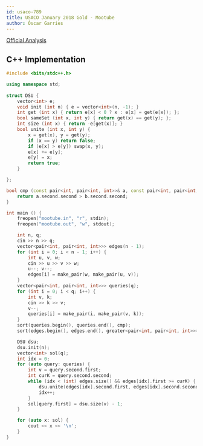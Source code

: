```yaml
---
id: usaco-789
title: USACO January 2018 Gold - Mootube
author: Óscar Garries
---
```


[Official Analysis](http://www.usaco.org/current/data/sol_mootube_gold_jan18.html)

<LanguageSection>
<CPPSection>

## C++ Implementation

```cpp
#include <bits/stdc++.h>

using namespace std;
	
struct DSU {
	vector<int> e;
	void init (int n) { e = vector<int>(n, -1); }
	int get (int x) { return e[x] < 0 ? x : e[x] = get(e[x]); };
	bool sameSet (int x, int y) { return get(x) == get(y); };
	int size (int x) { return -e[get(x)]; }
	bool unite (int x, int y) {
		x = get(x), y = get(y);
		if (x == y) return false;
		if (e[x] > e[y]) swap(x, y);
		e[x] += e[y];
		e[y] = x;
		return true;
	}

};

bool cmp (const pair<int, pair<int, int>>& a, const pair<int, pair<int, int>>& b) {
	return a.second.second > b.second.second;
}

int main () {
	freopen("mootube.in", "r", stdin);
	freopen("mootube.out", "w", stdout);

	int n, q;
	cin >> n >> q;
	vector<pair<int, pair<int, int>>> edges(n - 1);
	for (int i = 0; i < n - 1; i++) {
		int u, v, w;
		cin >> u >> v >> w;
		u--; v--;
		edges[i] = make_pair(w, make_pair(u, v));
	}
	vector<pair<int, pair<int, int>>> queries(q);
	for (int i = 0; i < q; i++) {
		int v, k;
		cin >> k >> v;
		v--;
		queries[i] = make_pair(i, make_pair(v, k));
	}
	sort(queries.begin(), queries.end(), cmp);
	sort(edges.begin(), edges.end(), greater<pair<int, pair<int, int>>>());

	DSU dsu;
	dsu.init(n);
	vector<int> sol(q);
	int idx = 0;
	for (auto query: queries) {
		int v = query.second.first;
		int curK = query.second.second;
		while (idx < (int) edges.size() && edges[idx].first >= curK) {
			dsu.unite(edges[idx].second.first, edges[idx].second.second);
			idx++;
		}
		sol[query.first] = dsu.size(v) - 1;
	}

	for (auto x: sol) {
		cout << x << '\n';
	}
}

```

</CPPSection>
</LanguageSection>
